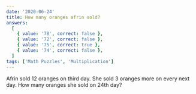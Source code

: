 ```yaml
---
date: '2020-06-24'
title: How many oranges afrin sold?
answers:
  [
    { value: '78', correct: false },
    { value: '72', correct: false },
    { value: '75', correct: true },
    { value: '74', correct: false },
  ]
tags: ['Math Puzzles', 'Multiplication']
---
```


Afrin sold 12 oranges on third day. She sold 3 oranges more on every next day. How many oranges she sold on 24th day?
